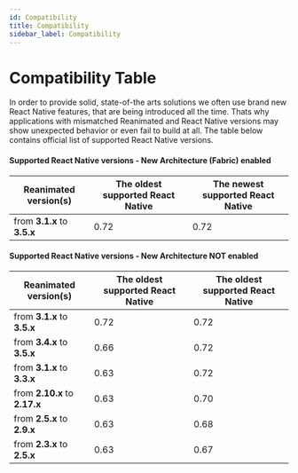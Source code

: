 ```yaml
---
id: Compatibility
title: Compatibility
sidebar_label: Compatibility
---
```


# Compatibility Table

In order to provide solid, state-of-the arts solutions we often use brand new React Native features,
that are being introduced all the time. Thats why applications with mismatched Reanimated and React Native
versions may show unexpected behavior or even fail to build at all. The table below contains official list
of supported React Native versions.

#### Supported React Native versions - New Architecture (Fabric) enabled

| Reanimated version(s)       | The oldest supported React Native | The newest supported React Native |
| --------------------------- | --------------------------------- | --------------------------------- |
| from **3.1.x** to **3.5.x** | 0.72                              | 0.72                              |

#### Supported React Native versions - New Architecture NOT enabled

| Reanimated version(s)         | The oldest supported React Native | The oldest supported React Native |
| ----------------------------- | --------------------------------- | --------------------------------- |
| from **3.1.x** to **3.5.x**   | 0.72                              | 0.72                              |
| from **3.4.x** to **3.5.x**   | 0.66                              | 0.72                              |
| from **3.1.x** to **3.3.x**   | 0.63                              | 0.72                              |
| from **2.10.x** to **2.17.x** | 0.63                              | 0.70                              |
| from **2.5.x** to **2.9.x**   | 0.63                              | 0.68                              |
| from **2.3.x** to **2.5.x**   | 0.63                              | 0.67                              |
